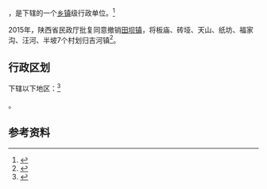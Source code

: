 {{中国乡级行政区|61/09/02/109/000}}

'''{{PAGENAMEBASE}}'''，是{{PRC admin/fullname|61/09/02/109/000|3}}下辖的一个[[乡镇|乡镇]]级行政单位。<ref>{{PRC admin/ref sgc|{{PRC admin/parent|61/09/02/109/000}}}}</ref>

2015年，陕西省民政厅批复同意撤销[[田坝镇_(安康市)|田坝镇]]，将板庙、砖垭、天山、纸坊、福家沟、汪河、半坡7个村划归吉河镇<ref>{{Cite web |url=http://shaanxi.mca.gov.cn/article/mzyw1/201507/20150700841888.shtml |title=陕西省民政厅关于陕西省乡镇行政区划调整的公告 |access-date=2017-09-14 |archive-url=https://web.archive.org/web/20170914220400/http://shaanxi.mca.gov.cn/article/mzyw1/201507/20150700841888.shtml |archive-date=2017-09-14 |dead-url=yes }}</ref>。

== 行政区划 ==

{{PAGENAMEBASE}}下辖以下地区：<ref>{{PRC admin/ref sgc|61/09/02/109/000}}</ref>

{{PRC admin/children|61/09/02/109/000}}。

== 参考资料 ==

{{reflist}}

{{行政区划小作品}}
{{PRC admin/navcat|61/09/02/109/000}}